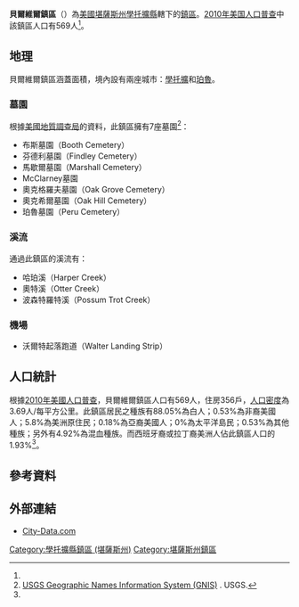 {{noteTA
|G1=USState
|1=zh-hans:肖托夸; zh-hant:學托擴;
}}
{{Infobox settlement
|official_name = 貝爾維爾鎮區
|native_name = Belleville Township
|settlement_type = 鎮區
|image_map = Map highlighting Belleville Township, Chautauqua County, Kansas.svg
|map_caption = 貝爾維爾鎮區在學托擴縣的位置
|coordinates_display = inline,title
|coordinates_region = US-KS
|subdivision_type = [[世界政區索引|國家]]
|subdivision_name = [[美国|美国]]
|subdivision_type1 = [[美國行政區劃|州]]
|subdivision_name1 = [[堪薩斯州|堪薩斯州]]
|subdivision_type2 = [[堪薩斯州行政區劃|縣]]
|subdivision_name2 = [[學托擴縣_(堪薩斯州)|學托擴縣]]
|area_total_km2 = 154.37
|area_land_km2 = 153.51
|area_water_km2 = 0.86
|area_total_sq_mi =
|area_land_sq_mi =
|area_water_sq_mi =
|area_water_percent = 0.56
|population_as_of = [[2010年美国人口普查|2010]]
|population_footnotes = <ref name="Census 2010">{{cite web| url=http://factfinder2.census.gov| title=Race, Hispanic or Latino, Age, and Housing Occupancy: 2010 Census Redistricting Data, Belleville township, Chautauqua County, Kansas| publisher=U.S. Census Bureau, American FactFinder 2| accessdate=2016-05-08| archive-date=2013-09-11| archive-url=https://web.archive.org/web/20130911234518/http://factfinder2.census.gov/| dead-url=no}}</ref>
|population_total = 569
|population_density_km2 = auto
|elevation_footnotes = 
|elevation_m = 279
|elevation_ft = 915
|latd = 37
|latm = 03
|lats = 00
|latNS = N
|longd = 96
|longm = 10
|longs = 25
|longEW = W
|postal_code_type =
|postal_code = 
|blank_name = [[聯邦資料處理標準|FIPS編碼]]
|blank_info = 20-05575
|blank1_name = [[地名信息系统|GNIS]] ID
|blank1_info = [http://geonames.usgs.gov/pls/gnispublic/f?p=gnispq:3:::NO::P3_FID:0470239 0470239]
|website = 
|footnotes = 
}}

'''貝爾維爾鎮區'''（{{lang-en|'''Belleville Township'''}}）為[[美國|美國]][[堪薩斯州|堪薩斯州]][[學托擴縣_(堪薩斯州)|學托擴縣]]轄下的[[行政鎮區|鎮區]]。[[2010年美国人口普查|2010年美国人口普查]]中該鎮區人口有569人<ref name="Census 2010"/>。

==地理==
貝爾維爾鎮區涵蓋面積{{convert|154.37|km2|sqmi}}，境內設有兩座城市：[[學托擴_(堪薩斯州)|學托擴]]和[[珀魯_(堪薩斯州)|珀魯]]。

===墓園===
根據[[美國地質調查局|美國地質調查局]]的資料，此鎮區擁有7座墓園<ref>[http://geonames.usgs.gov/domestic/index.html USGS Geographic Names Information System (GNIS)] {{Wayback|url=http://geonames.usgs.gov/domestic/index.html |date=20190428150204 }}. USGS.</ref>：
*布斯墓園（Booth Cemetery）
*芬德利墓園（Findley Cemetery）
*馬歇爾墓園（Marshall Cemetery）
*McClarney墓園
*奧克格羅夫墓園（Oak Grove Cemetery）
*奧克希爾墓園（Oak Hill Cemetery）
*珀魯墓園（Peru Cemetery）

===溪流===
通過此鎮區的溪流有：
*哈珀溪（Harper Creek）
*奧特溪（Otter Creek）
*波森特羅特溪（Possum Trot Creek）

===機場===
*沃爾特起落跑道（Walter Landing Strip）

==人口統計==
根據[[2010年美國人口普查|2010年美國人口普查]]，貝爾維爾鎮區人口有569人，住房356戶，[[人口密度|人口密度]]為3.69人/每平方公里。此鎮區居民之種族有88.05%為白人；0.53%為非裔美國人；5.8%為美洲原住民；0.18%為亞裔美國人；0%為太平洋島民；0.53%為其他種族；另外有4.92%為混血種族。而西班牙裔或拉丁裔美洲人佔此鎮區人口的1.93%<ref name="Census 2010"/>。

==參考資料==
{{reflist}}

==外部連結==
*[http://www.city-data.com/township/Belleville-Chautauqua-KS.html City-Data.com] {{Wayback|url=http://www.city-data.com/township/Belleville-Chautauqua-KS.html |date=20160303213028 }}

{{學托擴縣 (堪薩斯州)}}

{{DEFAULTSORT:Belleville}}
[[Category:學托擴縣鎮區_(堪薩斯州)|Category:學托擴縣鎮區 (堪薩斯州)]]
[[Category:堪薩斯州鎮區|Category:堪薩斯州鎮區]]